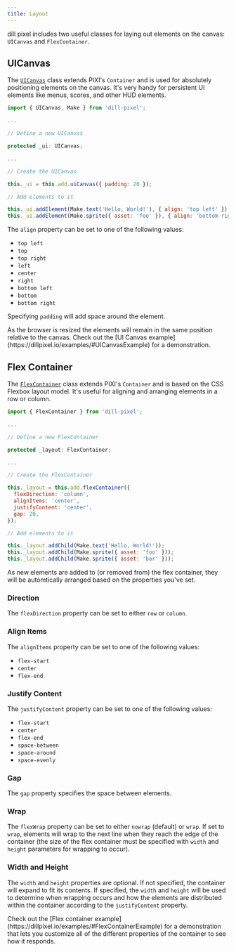 ```yaml
---
title: Layout
---
```



dill pixel includes two useful classes for laying out elements on the canvas: `UICanvas` and `FlexContainer`.

## UICanvas

The [`UICanvas`](/api/classes/uicanvas) class extends PIXI's `Container` and is used for 
absolutely positioning elements on the canvas. It's very handy for persistent UI elements
like menus, scores, and other HUD elements.

```js
import { UICanvas, Make } from 'dill-pixel';

...

// Define a new UICanvas

protected _ui: UICanvas;

...

// Create the UICanvas

this._ui = this.add.uiCanvas({ padding: 20 });

// Add elements to it

this._ui.addElement(Make.text('Hello, World!'), { align: 'top left' });
this._ui.addElement(Make.sprite({ asset: 'foo' }), { align: 'bottom right', padding: 20 });

```

The `align` property can be set to one of the following values:

- `top left`
- `top`
- `top right`
- `left`
- `center`
- `right`
- `bottom left`
- `bottom`
- `bottom right`

Specifying `padding` will add space around the element.

<Aside type="tip">
  As the browser is resized the elements will remain in the same position relative to the canvas.
  Check out the [UI Canvas example](https://dillpixel.io/examples/#UICanvasExample) for a demonstration.
</Aside>

## Flex Container

The [`FlexContainer`](/api/classes/flexcontainer) class extends PIXI's `Container` and is based
on the CSS Flexbox layout model. It's useful for aligning and arranging elements in a row or column.

```js
import { FlexContainer } from 'dill-pixel';

...

// Define a new FlexContainer

protected _layout: FlexContainer;

...

// Create the FlexContainer

this._layout = this.add.flexContainer({ 
  flexDirection: 'column', 
  alignItems: 'center',
  justifyContent: 'center',
  gap: 20,
});

// Add elements to it

this._layout.addChild(Make.text('Hello, World!'));
this._layout.addChild(Make.sprite({ asset: 'foo' }));
this._layout.addChild(Make.sprite({ asset: 'bar' }));

```

As new elements are added to (or removed from) the flex container, they will be automtically arranged based
on the properties you've set.

### Direction

The `flexDirection` property can be set to either `row` or `column`.

### Align Items

The `alignItems` property can be set to one of the following values:

- `flex-start`
- `center`
- `flex-end`

### Justify Content

The `justifyContent` property can be set to one of the following values:

- `flex-start`
- `center`
- `flex-end`
- `space-between`
- `space-around`
- `space-evenly`

### Gap

The `gap` property specifies the space between elements.

### Wrap

The `flexWrap` property can be set to either `nowrap` (default) or `wrap`. If set to `wrap`, elements will 
wrap to the next line when they reach the edge of the container (the size of the flex container must be 
specified with `width` and `height` parameters for wrapping to occur).

### Width and Height

The `width` and `height` properties are optional. If not specified, the container will expand to fit 
its contents. If specified, the `width` and `height` will be used to determine when wrapping occurs and how the elements are
distributed within the container according to the `justifyContent` property.

<Aside type="tip">
  Check out the [Flex container example](https://dillpixel.io/examples/#FlexContainerExample) for a demonstration
  that lets you customize all of the different properties of the container to see how it responds.
</Aside>